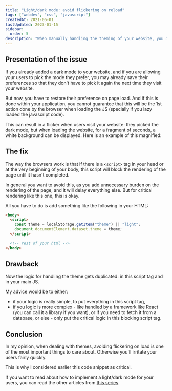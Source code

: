```yaml
---
title: "Light/dark mode: avoid flickering on reload"
tags: ["webdev", "css", "javascript"]
createdAt: 2021-06-01
lastUpdated: 2023-01-15
sidebar:
  order: 5
description: "When manually handling the theming of your website, you may run into a flicker at the page load from white to black. This is because your JavaScript takes some time to boot and to apply the dark mode. Let’s see how we can fix that"
---
```



## Presentation of the issue

If you already added a dark mode to your website, and if you are allowing your users to pick the mode they prefer, you may already save their preferences so that they don't have to pick it again the next time they visit your website.

But now, you have to restore their preference on page load. And if this is done within your application, you cannot guarantee that this will be the 1st action done by the browser when loading the JS (specially if you lazy loaded the javascript code).

This can result in a flicker when users visit your website: they picked the dark mode, but when loading the website, for a fragment of seconds, a white background can be displayed.
Here is an example of this magnified:

<Codepen user="ayc0" id="oNZpzRP" />

## The fix

The way the browsers work is that if there is a `<script>` tag in your head or at the very beginning of your body, this script will block the rendering of the page until it hasn't completed.

In general you want to avoid this, as you add unnecessary burden on the rendering of the page, and it will delay everything else. But for critical rendering like this one, this is okay.

All you have to do is add something like the following in your HTML:

```html
<body>
  <script>
    const theme = localStorage.getItem("theme") || "light";
    document.documentElement.dataset.theme = theme;
  </script>

  <!-- rest of your html -->
</body>
```

<Codepen user="ayc0" id="KKWZNMW" />

## Drawback

Now the logic for handling the theme gets duplicated: in this script tag and in your main JS.

My advice would be to either:

- if your logic is really simple, to put everything in this script tag,
- if you logic is more complex - like handled by a framework like React (you can call it a library if you want), or if you need to fetch it from a database, or else - only put the critical logic in this blocking script tag.

## Conclusion

In my opinion, when dealing with themes, avoiding flickering on load is one of the most important things to care about. Otherwise you'll irritate your users fairly quickly.

This is why I considered earlier this code snippet as critical.

If you want to read about how to implement a light/dark mode for your users, you can read the other articles from [this series](https://dev.to/ayc0/series/12983).
